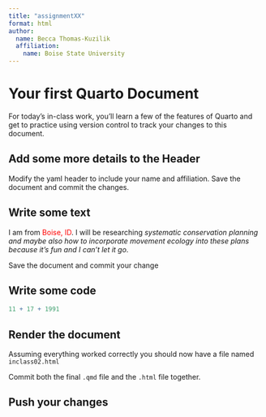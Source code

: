 ```yaml
---
title: "assignmentXX"
format: html
author: 
  name: Becca Thomas-Kuzilik
  affiliation: 
    name: Boise State University
---
```


# Your first Quarto Document

For today's in-class work, you'll learn a few of the features of Quarto and get to practice using version control to track your changes to this document.

## Add some more details to the Header

Modify the yaml header to include your name and affiliation. Save the document and commit the changes.

## Write some text

I am from [Boise, ID]{style="color:red;"}. I will be researching *systematic conservation planning and maybe also how to incorporate movement ecology into these plans because it's fun and I can't let it go*.

Save the document and commit your change

## Write some code

```r
11 + 17 + 1991
```

## Render the document

Assuming everything worked correctly you should now have a file named `inclass02.html`

Commit both the final `.qmd` file and the `.html` file together.

## Push your changes
